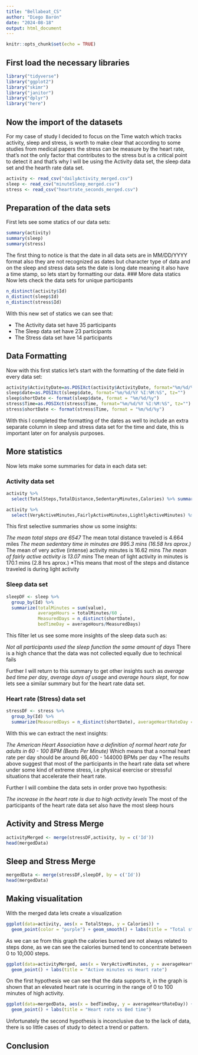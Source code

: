 ```yaml
---
title: "Bellabeat_CS"
author: "Diego Barón"
date: "2024-08-18"
output: html_document
---
```


```r
knitr::opts_chunk$set(echo = TRUE)
```
## First load the necessary libraries
```r
library("tidyverse")
library("ggplot2")
library("skimr")
library("janitor")
library("dplyr")
library("here")
```
## Now the import of the datasets
For my case of study I decided to focus on the Time watch which tracks activity, sleep and stress, is worth to make clear that according to some studies from medical papers the stress can be measure by the heart rate, that's not the only factor that contributes to the stress but is a critical point to detect it and that's why I will be using the Activity data set, the sleep data set and the hearth rate data set.
```r
activity <- read_csv("dailyActivity_merged.csv")
sleep <- read_csv("minuteSleep_merged.csv")
stress <- read_csv("heartrate_seconds_merged.csv")
```
## Preparation of the data sets
First lets see some statics of our data sets:
```r
summary(activity)
summary(sleep)
summary(stress)
```
The first thing to notice is that the date in all data sets are in MM/DD/YYYY format also they are not recognized as dates but character type of data and on the sleep and stress data sets the date is long date meaning it also have a time stamp, so lets start by formatting our data.
### More data statics
Now lets check the data sets for unique participants
```r
n_distinct(activity$Id)
n_distinct(sleep$Id)
n_distinct(stress$Id)
```
With this new set of statics we can see that:

* The Activity data set have 35 participants
* The Sleep data set have 23 participants
* The Stress data set have 14 participants

## Data Formatting
Now with this first statics let's start with the formatting of the date field in every data set:
```r
activity$ActivityDate=as.POSIXct(activity$ActivityDate, format="%m/%d/%Y", tz=Sys.timezone())
sleep$date=as.POSIXct(sleep$date, format="%m/%d/%Y %I:%M:%S", tz="")
sleep$shortDate <- format(sleep$date, format = "%m/%d/%y")
stress$Time=as.POSIXct(stress$Time, format="%m/%d/%Y %I:%M:%S", tz="")
stress$shortDate <- format(stress$Time, format = "%m/%d/%y")
```
With this I completed the formatting of the dates as well to include an extra separate column in sleep and stress data set for the time and date, this is important later on for analysis purposes.

## More statistics
Now lets make some summaries for data in each data set:

### Activity data set
```r
activity %>% 
  select(TotalSteps,TotalDistance,SedentaryMinutes,Calories) %>% summary()
```
```r
activity %>% 
  select(VeryActiveMinutes,FairlyActiveMinutes,LightlyActiveMinutes) %>% summary()
```
This first selective summaries show us some insights:

*The mean total steps are 6547
*The mean total distance traveled is 4.664 miles
*The mean sedentary time in minutes are 995.3 mins (16.58 hrs aprox.)
*The mean of very active (intense) activity minutes is 16.62 mins
*The mean of fairly active activity is 13.07 mins
*The mean of light activity in minutes is 170.1 mins (2.8 hrs aprox.)
*This means that most of the steps and distance traveled is during light activity

### Sleep data set
```r
sleepDF <- sleep %>% 
  group_by(Id) %>% 
  summarize(totalMinutes = sum(value),
            averageHours = totalMinutes/60 ,
            MeasuredDays = n_distinct(shortDate),
            bedTimeDay = averageHours/MeasuredDays)
```
This filter let us see some more insights of the sleep data such as:

*Not all participants used the sleep function the same amount of days
*There is a high chance that the data was not collected equally due to technical fails

Further I will return to this summary to get other insights such as *average bed time per day*, *average days of usage*
and *average hours slept*, for now lets see a similar summary but for the heart rate data set.

### Heart rate (Stress) data set
```r
stressDF <- stress %>% 
  group_by(Id) %>% 
  summarize(MeasuredDays = n_distinct(shortDate), averageHeartRateDay = sum(Value)/MeasuredDays)
```
With this we can extract the next insights:

*The American Heart Association have a definition of normal heart rate for adults in 60 - 100 BPM (Beats Per Minute)
*Which means that a normal heart rate per day should be around 86,400 - 144000 BPMs per day
*The results above suggest that most of the participants in the heart rate data set where under some kind of extreme stress, i.e physical exercise or stressful situations that accelerate their heart rate.

Further I will combine the data sets in order prove two hypothesis:

*The increase in the heart rate is due to high activity levels
*The most of the participants of the heart rate data set also have the most sleep hours

## Activity and Stress Merge
```r
activityMerged <- merge(stressDF,activity, by = c('Id'))
head(mergedData)
```

## Sleep and Stress Merge
```r
mergedData <- merge(stressDF,sleepDF, by = c('Id'))
head(mergedData)
```
## Making visualitation

With the merged data lets create a visualization

```r
ggplot(data=activity, aes(x = TotalSteps, y = Calories)) +
  geom_point(color = "purple") + geom_smooth() + labs(title = "Total steps vs calories")
```
As we can se from this graph the calories burned are not always related to steps done, as we can see the calories burned
tend to concentrate between 0 to 10,000 steps.
```r
ggplot(data=activityMerged, aes(x = VeryActiveMinutes, y = averageHeartRateDay)) +
  geom_point() + labs(title = "Active minutes vs Heart rate")
```
On the first hypothesis we can see that the data supports it, in the graph is shown that an elevated heart rate is ocurring
in the range of 0 to 100 minutes of high activity.

```r
ggplot(data=mergedData, aes(x = bedTimeDay, y = averageHeartRateDay)) +
  geom_point() + labs(title = "Heart rate vs Bed time")
```
Unfortunately the second hypothesis is inconclusive due to the lack of data, there is so little cases of study to detect
a trend or pattern.

## Conclusion
